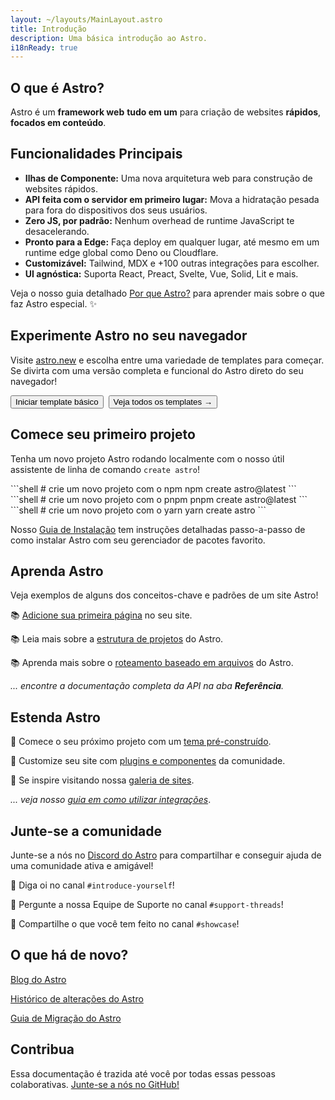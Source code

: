 ```yaml
---
layout: ~/layouts/MainLayout.astro
title: Introdução
description: Uma básica introdução ao Astro.
i18nReady: true
---
```




<h2>O que é Astro?</h2>

Astro é um **framework web** **tudo em um** para criação de websites **rápidos**, **focados em conteúdo**.

## Funcionalidades Principais

- **Ilhas de Componente:** Uma nova arquitetura web para construção de websites rápidos.
- **API feita com o servidor em primeiro lugar:** Mova a hidratação pesada para fora do dispositivos dos seus usuários.
- **Zero JS, por padrão:** Nenhum overhead de runtime JavaScript te desacelerando.
- **Pronto para a Edge:** Faça deploy em qualquer lugar, até mesmo em um runtime edge global como Deno ou Cloudflare.
- **Customizável:** Tailwind, MDX e +100 outras integrações para escolher.
- **UI agnóstica:** Suporta React, Preact, Svelte, Vue, Solid, Lit e mais.

Veja o nosso guia detalhado [Por que Astro?](/pt-br/concepts/why-astro/) para aprender mais sobre o que faz Astro especial. ✨

## Experimente Astro no seu navegador

Visite [astro.new](https://astro.new/) e escolha entre uma variedade de templates para começar. Se divirta com uma versão completa e funcional do Astro direto do seu navegador!

<div style="display: flex; flex-wrap: wrap; gap: 0.5rem;">
    <Button href="https://astro.new/basics?on=stackblitz">Iniciar template básico</Button>
    <Button variant="outline" href="https://astro.new/">Veja todos os templates →</Button>
</div>

## Comece seu primeiro projeto

Tenha um novo projeto Astro rodando localmente com o nosso útil assistente de linha de comando `create astro`!

<PackageManagerTabs>
  <Fragment slot="npm">
  ```shell
  # crie um novo projeto com o npm
  npm create astro@latest
  ```
  </Fragment>
  <Fragment slot="pnpm">
  ```shell
  # crie um novo projeto com o pnpm
  pnpm create astro@latest
  ```
  </Fragment>
  <Fragment slot="yarn">
  ```shell
  # crie um novo projeto com o yarn
  yarn create astro
  ```
  </Fragment>
</PackageManagerTabs>

Nosso [Guia de Instalação](/pt-br/install/auto/) tem instruções detalhadas passo-a-passo de como instalar Astro com seu gerenciador de pacotes favorito.


## Aprenda Astro

Veja exemplos de alguns dos conceitos-chave e padrões de um site Astro!

📚 [Adicione sua primeira página](/pt-br/core-concepts/astro-pages/) no seu site.

📚 Leia mais sobre a [estrutura de projetos](/pt-br/core-concepts/project-structure/) do Astro.

📚 Aprenda mais sobre o [roteamento baseado em arquivos](/pt-br/core-concepts/routing/) do Astro.

*... encontre a documentação completa da API na aba **Referência**.*


## Estenda Astro

🧰 Comece o seu próximo projeto com um [tema pré-construído](https://astro.build/themes).

🧰 Customize seu site com [plugins e componentes](https://astro.build/integrations/) da comunidade.

🧰 Se inspire visitando nossa [galeria de sites](https://astro.build/showcase).

*... veja nosso [guia em como utilizar integrações](/pt-br/guides/integrations-guide/)*.



## Junte-se a comunidade

Junte-se a nós no [Discord do Astro](https://astro.build/chat) para compartilhar e conseguir ajuda de uma comunidade ativa e amigável!

💬 Diga oi no canal `#introduce-yourself`!

💬 Pergunte a nossa Equipe de Suporte no canal `#support-threads`!

💬 Compartilhe o que você tem feito no canal `#showcase`!


## O que há de novo?

[Blog do Astro](https://astro.build/blog/)

[Histórico de alterações do Astro](https://github.com/withastro/astro/blob/main/packages/astro/CHANGELOG.md)

[Guia de Migração do Astro](/pt-br/migrate/)


## Contribua

Essa documentação é trazida até você por todas essas pessoas colaborativas. [Junte-se a nós no GitHub!](https://github.com/withastro/docs)

<ContributorList githubRepo="withastro/docs" />
